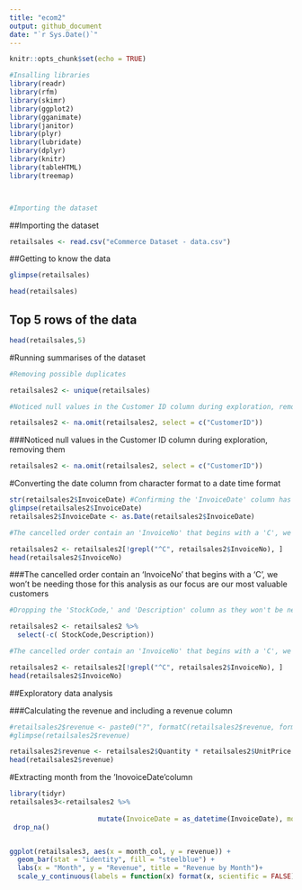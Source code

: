```yaml
---
title: "ecom2"
output: github_document
date: "`r Sys.Date()`"
---
```


```r
knitr::opts_chunk$set(echo = TRUE)

#Insalling libraries
library(readr)
library(rfm)
library(skimr)
library(ggplot2)
library(gganimate)  
library(janitor)
library(plyr)
library(lubridate)
library(dplyr)
library(knitr)
library(tableHTML)
library(treemap)



#Importing the dataset
```

##Importing the dataset

```r

retailsales <- read.csv("eCommerce Dataset - data.csv")
```

##Getting to know the data


```r
glimpse(retailsales)

head(retailsales)
```

## Top 5 rows of the data

```r


head(retailsales,5)
```


#Running summarises of the dataset 

```r
#Removing possible duplicates

retailsales2 <- unique(retailsales)

#Noticed null values in the Customer ID column during exploration, removing them

retailsales2 <- na.omit(retailsales2, select = c("CustomerID"))
```

###Noticed null values in the Customer ID column during exploration, removing them

```r

retailsales2 <- na.omit(retailsales2, select = c("CustomerID"))
```


#Converting the date column from character format to a date time format

```r
str(retailsales2$InvoiceDate) #Confirming the 'InvoiceDate' column has changed to date time format
glimpse(retailsales2$InvoiceDate)
retailsales2$InvoiceDate <- as.Date(retailsales2$InvoiceDate)
```



```r



#The cancelled order contain an 'InvoiceNo' that begins with a 'C', we won't be needing those for this analysis as our focus are our most valuable customers

retailsales2 <- retailsales2[!grepl("^C", retailsales2$InvoiceNo), ]
head(retailsales2$InvoiceNo)
```


###The cancelled order contain an 'InvoiceNo' that begins with a 'C', we won't be needing those for this analysis as our focus are our most valuable customers

```r


#Dropping the 'StockCode,' and 'Description' column as they won't be necessary for the analysis

retailsales2 <- retailsales2 %>%  
  select(-c( StockCode,Description))

#The cancelled order contain an 'InvoiceNo' that begins with a 'C', we won't be needing those for this analysis as our focus are our most valuable customers

retailsales2 <- retailsales2[!grepl("^C", retailsales2$InvoiceNo), ]
head(retailsales2$InvoiceNo)
```



##Exploratory data analysis 

###Calculating the revenue and including a revenue column

```r

#retailsales2$revenue <- paste0("?", formatC(retailsales2$revenue, format = "f", digits = 2, big.mark = ","))
#glimpse(retailsales2$revenue)

retailsales2$revenue <- retailsales2$Quantity * retailsales2$UnitPrice
head(retailsales2$revenue)

```


#Extracting month from the 'InovoiceDate'column


```r
library(tidyr)
retailsales3<-retailsales2 %>% 
              
                      mutate(InvoiceDate = as_datetime(InvoiceDate), month_col=month(InvoiceDate,label = TRUE,abbr=FALSE), sort_mnt  =month(InvoiceDate)) %>% 
 drop_na()


ggplot(retailsales3, aes(x = month_col, y = revenue)) +
  geom_bar(stat = "identity", fill = "steelblue") +
  labs(x = "Month", y = "Revenue", title = "Revenue by Month")+
  scale_y_continuous(labels = function(x) format(x, scientific = FALSE))+ coord_flip()  # Formatting y-axis labels
  


```
